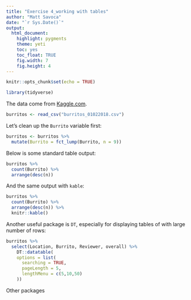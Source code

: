 ```yaml
---
title: "Exercise 4_working with tables"
author: "Matt Savoca"
date: "`r Sys.Date()`"
output: 
  html_document: 
    highlight: pygments
    theme: yeti
    toc: yes
    toc_float: TRUE
    fig.width: 7
    fig.height: 4
---
```


```r
knitr::opts_chunk$set(echo = TRUE)
```

```r
library(tidyverse)
```

The data come from [Kaggle.com](https://www.kaggle.com/srcole/burritos-in-san-diego).

```r
burritos <- read_csv("burritos_01022018.csv")
```

Let's clean up the `Burrito` variable first:

```r
burritos <- burritos %>%
  mutate(Burrito = fct_lump(Burrito, n = 9))
```

Below is some standard table output:

```r
burritos %>%
  count(Burrito) %>%
  arrange(desc(n))
```

And the same output with `kable`:

```r
burritos %>%
  count(Burrito) %>%
  arrange(desc(n)) %>%
  knitr::kable()
```

Another useful package is `DT`, especially for displaying tables of with large number of rows:

```r
burritos %>% 
  select(Location, Burrito, Reviewer, overall) %>%
    DT::datatable(
    options = list(
      searching = TRUE,
      pageLength = 5,
      lengthMenu = c(5,10,50)
    ))
```

Other packages